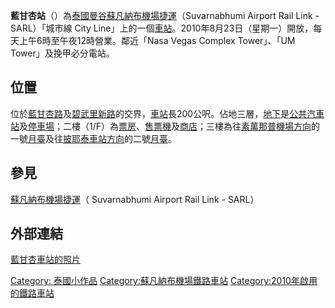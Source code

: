 {{Infobox station
| name                = 藍甘杏
| native_name         = รามคำแหง
| image               = 
| image_size          = 
| image_caption       = 
| address             = {{THA}}[[曼谷|曼谷]]{{link-en|萱鑾縣|Suan Luang District}}
| line                = [[蘇凡納布機場捷運|蘇凡納布機場捷運]]
| type= {{rint|bangkok|ARL}}
| other               = 
| structure           = 高架
| platform            = 2個[[側式月台|側式月台]]
| tracks              = 2條
| opened              = {{Start date|2010|08|23|df=y}}
| parking             = 是
| electrified         = 是
| ADA                 = 是
| code                = A5
| owned               = 
| operator            = 
| former              = 
| passengers          = 
| pass_year           = 
| pass_percent        = 
| pass_system         = 
| mpassengers         = 
| services            = 
| map_locator         = 
| route_map           = 
| map_state           = 
}}
'''藍甘杏站'''（{{thai|t=สถานีรามคำแหง|phon=S̄t̄hānī rāmkhảh̄æng|r=Sathani Ramkhamhaeng}}）為[[泰國|泰國]][[曼谷|曼谷]][[蘇凡納布機場捷運|蘇凡納布機場捷運]]（Suvarnabhumi Airport Rail Link - SARL）「城市線 City Line」上的一個[[車站|車站]]。2010年8月23日（星期一）開放，每天上午6時至午夜12時營業。鄰近「Nasa Vegas Complex Tower」、「UM Tower」及挽甲必分電站。

== 位置 ==
位於[[藍甘杏路|藍甘杏路]]及[[碧武里新路|碧武里新路]]的交界，[[車站|車站]]長200公呎。佔地三層，[[地下|地下]]是[[公共汽車站|公共汽車站]]及[[停車場|停車場]]；二樓（1/F）為[[票房|票房]]、[[售票機|售票機]]及[[商店|商店]]；三樓為往[[素萬那普機場|素萬那普機場]][[方向|方向]]的一號[[月臺|月臺]]及往[[披耶泰車站|披耶泰車站]][[方向|方向]]的二號[[月臺|月臺]]。

== 參見 ==
[[蘇凡納布機場捷運|蘇凡納布機場捷運]]（ Suvarnabhumi Airport Rail Link - SARL）

==外部連結 ==
[http://thai-ai.com/2010/09/12/%E9%80%9A%E8%BB%8A%E9%AB%94%E9%A9%97%E2%80%93suvarnabhumi-airport-link%EF%BC%88ramkhamhaeng-station%EF%BC%89/ 藍甘杏車站的照片]
{{蘇凡納布機場捷運}}
[[Category:_泰國小作品|Category: 泰國小作品]]
[[Category:蘇凡納布機場鐵路車站|Category:蘇凡納布機場鐵路車站]]
[[Category:2010年啟用的鐵路車站|Category:2010年啟用的鐵路車站]]